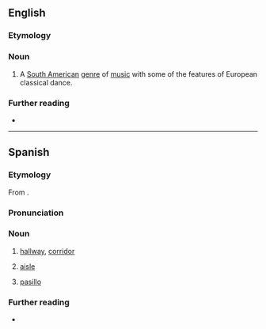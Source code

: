 ==English==

===Etymology===
{{bor|en|es|pasillo|lit=corridor}}

===Noun===
{{en-noun|-}}

# {{lb|en|music genre}} A [[South American]] [[genre]] of [[music]] with some of the features of European classical dance.

===Further reading===
* {{pedia}}

----

==Spanish==

===Etymology===
From {{suffix|es|paso|illo}}.

===Pronunciation===
{{es-pr}}

===Noun===
{{es-noun|m}}

# [[hallway]], [[corridor]]
#: {{syn|es|corredor}}
#: {{ux|es|El baño está por el '''pasillo'''.|The bathroom is just down the '''hall'''.}}
# [[aisle]]
#: {{ux|es|Yo prefería un asiento de '''pasillo''' en el vuelo si no le importa.|I'd prefer an '''aisle''' seat on the flight if you don't mind.}}
# {{lb|es|music genre|Latin America}} [[#English|pasillo]]

===Further reading===
* {{R:es:DRAE}}